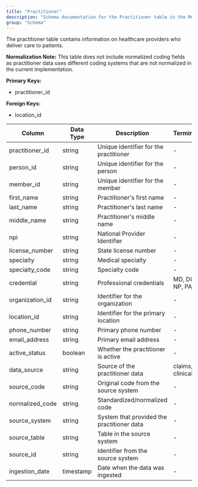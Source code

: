 ```yaml
---
title: "Practitioner"
description: "Schema documentation for the Practitioner table in the Metriport data model"
group: "Schema"
---
```


The practitioner table contains information on healthcare providers who deliver care to patients.

**Normalization Note:**
This table does not include normalized coding fields as practitioner data uses different coding systems that are not normalized in the current implementation.

**Primary Keys:**
* practitioner_id

**Foreign Keys:**
* location_id

| Column | Data Type | Description | Terminology |
| ------ | --------- | ----------- | ----------- |
| practitioner_id | string | Unique identifier for the practitioner | - |
| person_id | string | Unique identifier for the person | - |
| member_id | string | Unique identifier for the member | - |
| first_name | string | Practitioner's first name | - |
| last_name | string | Practitioner's last name | - |
| middle_name | string | Practitioner's middle name | - |
| npi | string | National Provider Identifier | - |
| license_number | string | State license number | - |
| specialty | string | Medical specialty | - |
| specialty_code | string | Specialty code | - |
| credential | string | Professional credentials | MD, DO, RN, NP, PA |
| organization_id | string | Identifier for the organization | - |
| location_id | string | Identifier for the primary location | - |
| phone_number | string | Primary phone number | - |
| email_address | string | Primary email address | - |
| active_status | boolean | Whether the practitioner is active | - |
| data_source | string | Source of the practitioner data | claims, clinical, ehr |
| source_code | string | Original code from the source system | - |
| normalized_code | string | Standardized/normalized code | - |
| source_system | string | System that provided the practitioner data | - |
| source_table | string | Table in the source system | - |
| source_id | string | Identifier from the source system | - |
| ingestion_date | timestamp | Date when the data was ingested | - |